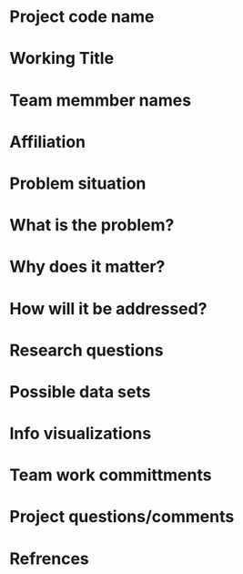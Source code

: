 # Project code name 

# Working Title

# Team memmber names

# Affiliation

# Problem situation

# What is the problem?

# Why does it matter?

# How will it be addressed?

# Research questions

# Possible data sets

# Info visualizations

# Team work committments

# Project questions/comments

# Refrences